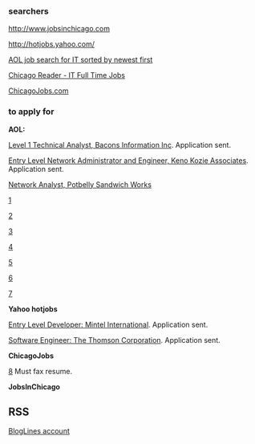 ===searchers===

[http://www.jobsinchicago.com http://www.jobsinchicago.com]

[http://hotjobs.yahoo.com/ http://hotjobs.yahoo.com/]

[http://aol.careerbuilder.com/JobSeeker/Jobs/JobResults.aspx?sc=2&IPath=JRKGT&excrit=QID%3dA6653234762533%3bst%3dA%3buse%3dALL%3brawWords%3dentry+level%3bTID%3d113474%3bCTY%3dCHICAGO%3bSID%3dIL%3bCID%3dUS%3bENR%3dNO%3bDTP%3dDR3%3bYDI%3dYES%3bIND%3dALL%3bPDQ%3dAll%3bJN%3dJN008%3bPAYL%3d0%3bPAYH%3dGT120%3bPOY%3dNO%3bETD%3dALL%3bRE%3dALL%3bMGT%3dDC%3bSUP%3dDC%3bFRE%3d30%3bCHL%3dAL%3bQS%3dSID_CBAOL003%3bSS%3dNO%3bTITL%3d0%3bOB%3d-modifiedint%3bJQT%3dRAD&sd=2 AOL job search for IT sorted by newest first]

[http://classifieds.chicagoreader.com/chicago/Results?sort=Random&subsection=oid%3A27048&jobType=Full-time&searchPhrase=&submit= Chicago Reader - IT Full Time Jobs]

[http://www.chicagojobs.com/ ChicagoJobs.com]

===to apply for===
'''AOL:'''

[http://aol.careerbuilder.com/JobSeeker/Jobs/JobDetails.aspx?IPath=JRKGT&jobcount=113&job_did=J7X37F6CLSBMTSFXTSL&sfascc=entry+level&dv=dv&jrdid=&lpage=5&sname=&CiBookMark=1&strcrit=QID%3dA6653234762533%3bst%3dA%3buse%3dALL%3brawWords%3dentry+level%3bTID%3d113474%3bCTY%3dCHICAGO%3bSID%3dIL%3bCID%3dUS%3bENR%3dNO%3bDTP%3dDR3%3bYDI%3dYES%3bIND%3dALL%3bPDQ%3dAll%3bJN%3dJN008%3bPAYL%3d0%3bPAYH%3dgt120%3bPOY%3dNO%3bETD%3dALL%3bRE%3dALL%3bMGT%3dDC%3bSUP%3dDC%3bFRE%3d30%3bCHL%3dAL%3bQS%3dSID_CBAOL003%3bSS%3dNO%3bTITL%3d0%3bJQT%3dRAD Level 1 Technical Analyst, Bacons Information Inc].  Application sent.

[http://aol.careerbuilder.com/JobSeeker/Jobs/JobDetails.aspx?IPath=JRKGT&jobcount=113&job_did=JN60J663CV65329ML0&sfascc=entry+level&dv=dv&jrdid=&lpage=5&sname=&CiBookMark=1&strcrit=QID%3dA6653234762533%3bst%3dA%3buse%3dALL%3brawWords%3dentry+level%3bTID%3d113474%3bCTY%3dCHICAGO%3bSID%3dIL%3bCID%3dUS%3bENR%3dNO%3bDTP%3dDR3%3bYDI%3dYES%3bIND%3dALL%3bPDQ%3dAll%3bJN%3dJN008%3bPAYL%3d0%3bPAYH%3dgt120%3bPOY%3dNO%3bETD%3dALL%3bRE%3dALL%3bMGT%3dDC%3bSUP%3dDC%3bFRE%3d30%3bCHL%3dAL%3bQS%3dSID_CBAOL003%3bSS%3dNO%3bTITL%3d0%3bJQT%3dRAD  Entry Level Network Administrator and Engineer, Keno Kozie Associates].  Application sent.

[http://aol.careerbuilder.com/JobSeeker/Jobs/JobDetails.aspx?IPath=JRKGT&jobcount=112&job_did=J8C06G6BW0WGKS00HCC&sfascc=entry+level&dv=dv&jrdid=&lpage=5&sname=&CiBookMark=2&strcrit=QID%3dA6653234762533%3bst%3dA%3buse%3dALL%3brawWords%3dentry+level%3bTID%3d113474%3bCTY%3dCHICAGO%3bSID%3dIL%3bCID%3dUS%3bENR%3dNO%3bDTP%3dDR3%3bYDI%3dYES%3bIND%3dALL%3bPDQ%3dAll%3bJN%3dJN008%3bPAYL%3d0%3bPAYH%3dGT120%3bPOY%3dNO%3bETD%3dALL%3bRE%3dALL%3bMGT%3dDC%3bSUP%3dDC%3bFRE%3d30%3bCHL%3dAL%3bQS%3dSID_CBAOL003%3bSS%3dNO%3bTITL%3d0%3bJQT%3dRAD Network Analyst, Potbelly Sandwich Works]

[http://aol.careerbuilder.com/JobSeeker/Jobs/JobDetails.aspx?IPath=JRKGT&jobcount=112&job_did=J8F5HF67CKJ89F4XJBT&sfascc=entry+level&dv=dv&jrdid=&lpage=5&sname=&CiBookMark=2&strcrit=QID%3dA6653234762533%3bst%3dA%3buse%3dALL%3brawWords%3dentry+level%3bTID%3d113474%3bCTY%3dCHICAGO%3bSID%3dIL%3bCID%3dUS%3bENR%3dNO%3bDTP%3dDR3%3bYDI%3dYES%3bIND%3dALL%3bPDQ%3dAll%3bJN%3dJN008%3bPAYL%3d0%3bPAYH%3dGT120%3bPOY%3dNO%3bETD%3dALL%3bRE%3dALL%3bMGT%3dDC%3bSUP%3dDC%3bFRE%3d30%3bCHL%3dAL%3bQS%3dSID_CBAOL003%3bSS%3dNO%3bTITL%3d0%3bJQT%3dRAD]

[http://aol.careerbuilder.com/JobSeeker/Jobs/JobDetails.aspx?IPath=JRKGT&jobcount=113&job_did=J8H2Z06KJH6MD2LKX97&sfascc=entry+level&dv=dv&jrdid=&lpage=5&sname=&CiBookMark=1&strcrit=QID%3dA6653234762533%3bst%3dA%3buse%3dALL%3brawWords%3dentry+level%3bTID%3d113474%3bCTY%3dCHICAGO%3bSID%3dIL%3bCID%3dUS%3bENR%3dNO%3bDTP%3dDR3%3bYDI%3dYES%3bIND%3dALL%3bPDQ%3dAll%3bJN%3dJN008%3bPAYL%3d0%3bPAYH%3dgt120%3bPOY%3dNO%3bETD%3dALL%3bRE%3dALL%3bMGT%3dDC%3bSUP%3dDC%3bFRE%3d30%3bCHL%3dAL%3bQS%3dSID_CBAOL003%3bSS%3dNO%3bTITL%3d0%3bJQT%3dRAD]

[http://aol.careerbuilder.com/JobSeeker/Jobs/JobDetails.aspx?IPath=JRKGT&jobcount=115&job_did=J8C47Q6Q1CRY9G9JWP8&sfascc=entry+level&dv=dv&jrdid=&lpage=5&sname=&CiBookMark=2&strcrit=QID%3dA6653234762533%3bst%3dA%3buse%3dALL%3brawWords%3dentry+level%3bTID%3d113474%3bCTY%3dCHICAGO%3bSID%3dIL%3bCID%3dUS%3bENR%3dNO%3bDTP%3dDR3%3bYDI%3dYES%3bIND%3dALL%3bPDQ%3dAll%3bJN%3dJN008%3bPAYL%3d0%3bPAYH%3dGT120%3bPOY%3dNO%3bETD%3dALL%3bRE%3dALL%3bMGT%3dDC%3bSUP%3dDC%3bFRE%3d30%3bCHL%3dAL%3bQS%3dSID_CBAOL003%3bSS%3dNO%3bTITL%3d0%3bJQT%3dRAD]

[http://aol.careerbuilder.com/JobSeeker/Jobs/JobDetails.aspx?IPath=JRKGT&jobcount=115&job_did=J8C06G6BW0WGKS00HCC&sfascc=entry+level&dv=dv&jrdid=&lpage=5&sname=&CiBookMark=2&strcrit=QID%3dA6653234762533%3bst%3dA%3buse%3dALL%3brawWords%3dentry+level%3bTID%3d113474%3bCTY%3dCHICAGO%3bSID%3dIL%3bCID%3dUS%3bENR%3dNO%3bDTP%3dDR3%3bYDI%3dYES%3bIND%3dALL%3bPDQ%3dAll%3bJN%3dJN008%3bPAYL%3d0%3bPAYH%3dGT120%3bPOY%3dNO%3bETD%3dALL%3bRE%3dALL%3bMGT%3dDC%3bSUP%3dDC%3bFRE%3d30%3bCHL%3dAL%3bQS%3dSID_CBAOL003%3bSS%3dNO%3bTITL%3d0%3bJQT%3dRAD]

[http://aol.careerbuilder.com/JobSeeker/Jobs/JobDetails.aspx?IPath=JRKGT&jobcount=114&job_did=J8C47Q6Q1CRY9G9JWP8&sfascc=entry+level&dv=dv&jrdid=&lpage=5&sname=&CiBookMark=1&strcrit=QID%3dA6653234762533%3bst%3dA%3buse%3dALL%3brawWords%3dentry+level%3bTID%3d113474%3bCTY%3dCHICAGO%3bSID%3dIL%3bCID%3dUS%3bENR%3dNO%3bDTP%3dDR3%3bYDI%3dYES%3bIND%3dALL%3bPDQ%3dAll%3bJN%3dJN008%3bPAYL%3d0%3bPAYH%3dGT120%3bPOY%3dNO%3bETD%3dALL%3bRE%3dALL%3bMGT%3dDC%3bSUP%3dDC%3bFRE%3d30%3bCHL%3dAL%3bQS%3dSID_CBAOL003%3bSS%3dNO%3bTITL%3d0%3bOB%3d-modifiedint%3bJQT%3dRAD]

[http://aol.careerbuilder.com/JobSeeker/Jobs/JobDetails.aspx?IPath=JRKGT&jobcount=114&job_did=J3G6WZ6L19ZVBMG2QQB&sfascc=entry+level&dv=dv&jrdid=&lpage=5&sname=&CiBookMark=1&strcrit=QID%3dA6653234762533%3bst%3dA%3buse%3dALL%3brawWords%3dentry+level%3bTID%3d113474%3bCTY%3dCHICAGO%3bSID%3dIL%3bCID%3dUS%3bENR%3dNO%3bDTP%3dDR3%3bYDI%3dYES%3bIND%3dALL%3bPDQ%3dAll%3bJN%3dJN008%3bPAYL%3d0%3bPAYH%3dGT120%3bPOY%3dNO%3bETD%3dALL%3bRE%3dALL%3bMGT%3dDC%3bSUP%3dDC%3bFRE%3d30%3bCHL%3dAL%3bQS%3dSID_CBAOL003%3bSS%3dNO%3bTITL%3d0%3bOB%3d-modifiedint%3bJQT%3dRAD]

[http://aol.careerbuilder.com/JobSeeker/Jobs/JobDetails.aspx?IPath=JRKGT&jobcount=114&job_did=J8C47Q6Q1CRY9G9JWP8&sfascc=entry+level&dv=dv&jrdid=&lpage=5&sname=&CiBookMark=1&strcrit=QID%3dA6653234762533%3bst%3dA%3buse%3dALL%3brawWords%3dentry+level%3bTID%3d113474%3bCTY%3dCHICAGO%3bSID%3dIL%3bCID%3dUS%3bENR%3dNO%3bDTP%3dDR3%3bYDI%3dYES%3bIND%3dALL%3bPDQ%3dAll%3bJN%3dJN008%3bPAYL%3d0%3bPAYH%3dGT120%3bPOY%3dNO%3bETD%3dALL%3bRE%3dALL%3bMGT%3dDC%3bSUP%3dDC%3bFRE%3d30%3bCHL%3dAL%3bQS%3dSID_CBAOL003%3bSS%3dNO%3bTITL%3d0%3bOB%3d-modifiedint%3bJQT%3dRAD]

'''Yahoo hotjobs'''

[http://hotjobs.yahoo.com/jobseeker/jobsearch/job_detail.html;_ylt=Aku3UOuK9wVOoSqW9Fh.mhf6Q6IX?job_id=J929456BZ Entry Level Developer: Mintel International].  Application sent.

[http://hotjobs.yahoo.com/jobseeker/jobsearch/job_detail.html;_ylt=AqHbxD32ijFI0bB9t3yu7__6Q6IX?job_id=JNG99BOR0 Software Engineer: The Thomson Corporation].  Application sent.

'''ChicagoJobs'''

[http://cj.chicagojobs.com/candidate/processcandviewjob?docid=A0256-192B6&source=search] Must fax resume.

'''JobsInChicago'''

==RSS==

[http://www.bloglines.com/myblogs BlogLines account]